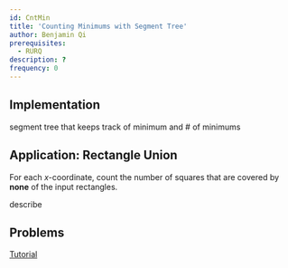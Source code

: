```yaml
---
id: CntMin
title: 'Counting Minimums with Segment Tree'
author: Benjamin Qi
prerequisites:
  - RURQ
description: ?
frequency: 0
---
```


## Implementation

segment tree that keeps track of minimum and # of minimums

## Application: Rectangle Union

<FocusProblem problem="sam" />

<Spoiler title="Hint">

For each $x$-coordinate, count the number of squares that are covered by
**none** of the input rectangles.

</Spoiler>

<Spoiler title="Solution">

<IncompleteSection>

describe

</IncompleteSection>

</Spoiler>

## Problems

<Problems problems="lazySegCnt" />

<Optional title="Permutation Tree">

[Tutorial](https://codeforces.com/blog/entry/78898)

</Optional>
